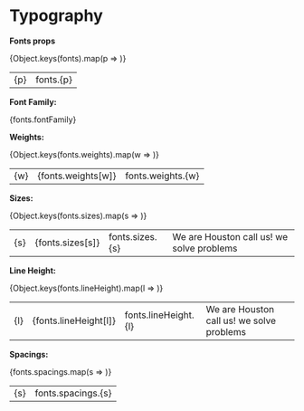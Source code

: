 
<Meta title='Tokens/Typography' />

# Typography


 **Fonts props**
 <div>
  <table>
    {Object.keys(fonts).map(p =>
      <tr>
        <td>{p}</td>
        <td>fonts.{p}</td>
      </tr>
    )}
  </table>
</div>


**Font Family:**
<div>{fonts.fontFamily}</div>

**Weights:**
<div>
  <table>
    {Object.keys(fonts.weights).map(w =>
      <tr style={{ fontWeight: fonts.weights[w] }}>
        <td>{w}</td>
        <td>{fonts.weights[w]}</td>
        <td>fonts.weights.{w}</td>
      </tr>
    )}
  </table>
</div>

**Sizes:**
<div>
  <table>
    {Object.keys(fonts.sizes).map(s =>
    <tr>
      <td>{s}</td>
      <td>{fonts.sizes[s]}</td>
      <td>fonts.sizes.{s}</td>
      <td style={{ fontSize: fonts.sizes[s] }}>We are Houston call us! we solve problems</td>
    </tr>)}
  </table>
</div>

**Line Height:**
<div>
  <table>
    {Object.keys(fonts.lineHeight).map(l =>
    <tr>
      <td>{l}</td>
      <td>{fonts.lineHeight[l]}</td>
      <td>fonts.lineHeight.{l}</td>
      <td style={{ lineHeight: fonts.lineHeight[l] }}>We are Houston call us! we solve problems</td>
    </tr>)}
  </table>
</div>

**Spacings:**
<div>
  <table>
    {fonts.spacings.map(s =>
    <tr>
      <td>{s}</td>
      <td>fonts.spacings.{s}</td>
    </tr>)}
  </table>
</div>




